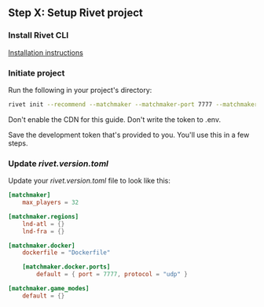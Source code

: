 ## Step X: Setup Rivet project

### Install Rivet CLI

[Installation instructions](https://github.com/rivet-gg/cli)

### Initiate project

Run the following in your project's directory:

```bash
rivet init --recommend --matchmaker --matchmaker-port 7777 --matchmaker-dockerfile 'Dockerfile'
```

Don't enable the CDN for this guide. Don't write the token to .env.

Save the development token that's provided to you. You'll use this in a few steps.

### Update _rivet.version.toml_

Update your _rivet.version.toml_ file to look like this:

```toml rivet.version.toml
[matchmaker]
	max_players = 32

[matchmaker.regions]
	lnd-atl = {}
	lnd-fra = {}

[matchmaker.docker]
	dockerfile = "Dockerfile"

	[matchmaker.docker.ports]
		default = { port = 7777, protocol = "udp" }

[matchmaker.game_modes]
	default = {}
```